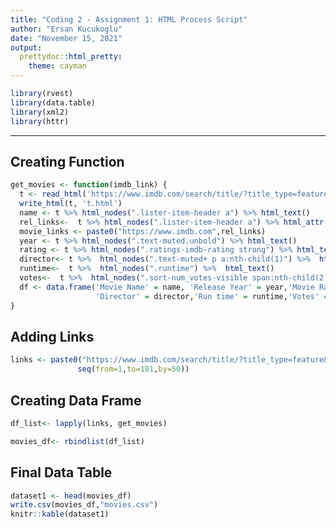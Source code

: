 ```yaml
---
title: "Coding 2 - Assignment 1: HTML Process Script"
author: "Ersan Kucukoglu"
date: "November 15, 2021"
output:
  prettydoc::html_pretty:
    theme: cayman
---
```


```r

library(rvest)
library(data.table)
library(xml2)
library(httr)
```

---
## Creating Function

```r

get_movies <- function(imdb_link) {
  t <- read_html('https://www.imdb.com/search/title/?title_type=feature&num_votes=1000,&genres=sci-fi&sort=user_rating,desc&ref_=adv_prv')
  write_html(t, 't.html')
  name <- t %>% html_nodes(".lister-item-header a") %>% html_text() 
  rel_links<-  t %>% html_nodes(".lister-item-header a") %>% html_attr("href")
  movie_links <- paste0("https://www.imdb.com",rel_links)
  year <- t %>% html_nodes(".text-muted.unbold") %>% html_text()
  rating <- t %>% html_nodes(".ratings-imdb-rating strong") %>% html_text()
  director<- t %>%  html_nodes(".text-muted+ p a:nth-child(1)") %>%  html_text()
  runtime<-  t %>%  html_nodes(".runtime") %>%  html_text()
  votes<-  t %>%  html_nodes(".sort-num_votes-visible span:nth-child(2)") %>%  html_text()
  df <- data.frame('Movie Name' = name, 'Release Year' = year,'Movie Rating' = rating,
                   'Director' = director,'Run time' = runtime,'Votes' = votes,'Movie Links' = movie_links)
}
```

## Adding Links
```r

links <- paste0("https://www.imdb.com/search/title/?title_type=feature&num_votes=1000,&genres=sci-fi&sort=user_rating,desc&start=",
               seq(from=1,to=101,by=50))
```

## Creating Data Frame
```r
df_list<- lapply(links, get_movies)

movies_df<- rbindlist(df_list)
```

## Final Data Table
```r
dataset1 <- head(movies_df)
write.csv(movies_df,"movies.csv")
knitr::kable(dataset1)
```
